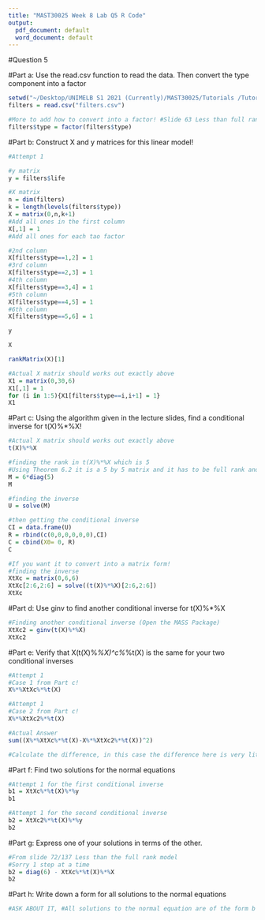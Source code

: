 ```yaml
---
title: "MAST30025 Week 8 Lab Q5 R Code"
output:
  pdf_document: default
  word_document: default
---
```



#Question 5

#Part a: Use the read.csv function to read the data. Then convert the type component into a factor
```r
setwd("~/Desktop/UNIMELB S1 2021 (Currently)/MAST30025/Tutorials /Tutorials/Rfile/data")
filters = read.csv("filters.csv")

#More to add how to convert into a factor! #Slide 63 Less than full rank model!
filters$type = factor(filters$type)
```


#Part b: Construct X and y matrices for this linear model!
```r
#Attempt 1

#y matrix
y = filters$life

#X matrix
n = dim(filters)
k = length(levels(filters$type))
X = matrix(0,n,k+1)
#Add all ones in the first column
X[,1] = 1
#Add all ones for each tao factor

#2nd column
X[filters$type==1,2] = 1
#3rd column
X[filters$type==2,3] = 1
#4th column
X[filters$type==3,4] = 1
#5th column
X[filters$type==4,5] = 1
#6th column
X[filters$type==5,6] = 1
```



```r
y

```

```r
X
```
```r
rankMatrix(X)[1]
```



```r

#Actual X matrix should works out exactly above
X1 = matrix(0,30,6)
X1[,1] = 1
for (i in 1:5){X1[filters$type==i,i+1] = 1}
X1
```


#Part c: Using the algorithm given in the lecture slides, find a conditional inverse for t(X)%*%X!
```r
#Actual X matrix should works out exactly above
t(X)%*%X
```



```r
#finding the rank in t(X)%*%X which is 5 
#Using Theorem 6.2 it is a 5 by 5 matrix and it has to be full rank and it is invertiable 
M = 6*diag(5)
M
```


```r

#finding the inverse
U = solve(M)

#then getting the conditional inverse
CI = data.frame(U)
R = rbind(c(0,0,0,0,0,0),CI)
C = cbind(X0= 0, R)
C
```

```r
#If you want it to convert into a matrix form!
#finding the inverse
XtXc = matrix(0,6,6)
XtXc[2:6,2:6] = solve((t(X)%*%X)[2:6,2:6])
XtXc
```

#Part d: Use ginv to find another conditional inverse for t(X)%*%X
```r
#Finding another conditional inverse (Open the MASS Package)
XtXc2 = ginv(t(X)%*%X)
XtXc2
```

#Part e: Verify that X(t(X)%*%X)^c%*%t(X) is the same for your two conditional inverses
```r
#Attempt 1
#Case 1 from Part c!
X%*%XtXc%*%t(X)

```


```r
#Attempt 1
#Case 2 from Part c!
X%*%XtXc2%*%t(X)

```

```r
#Actual Answer
sum((X%*%XtXc%*%t(X)-X%*%XtXc2%*%t(X))^2)

#Calculate the difference, in this case the difference here is very little. Safely assume that these computations are the same!

```


#Part f: Find two solutions for the normal equations
```r
#Attempt 1 for the first conditional inverse
b1 = XtXc%*%t(X)%*%y
b1
```


```r
#Attempt 1 for the second conditional inverse
b2 = XtXc2%*%t(X)%*%y
b2
```

#Part g: Express one of your solutions in terms of the other.
```r
#From slide 72/137 Less than the full rank model
#Sorry 1 step at a time
b2 = diag(6) - XtXc%*%t(X)%*%X
b2

```




#Part h: Write down a form for all solutions to the normal equations
```r
#ASK ABOUT IT, #All solutions to the normal equation are of the form b + (I-(t(X)%*%X)^c%*%t(X)%*%X)%*%z for arbitary z!

```












